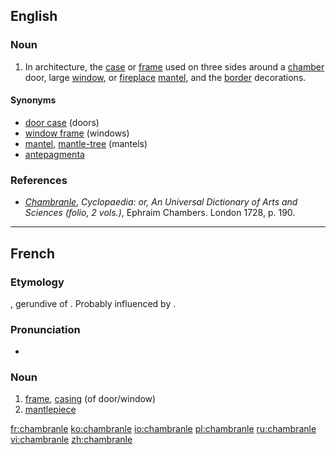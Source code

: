 ==English==
{{wikipedia}}

===Noun===
{{en-noun}}

# {{architecture}} In architecture, the [[case]] or [[frame]] used on three sides around a [[chamber]] door, large [[window]], or [[fireplace]] [[mantel]], and the [[border]] decorations.

====Synonyms====
* [[door case]] (doors)
* [[window frame]] (windows)
* [[mantel]], [[mantle-tree]] (mantels)
* [[antepagmenta]]

===References===

* ''[http://digicoll.library.wisc.edu/cgi-bin/HistSciTech/HistSciTech-idx?type=turn&entity=HistSciTech000900240344&q1=Chambranle Chambranle]'', ''Cyclopaedia: or, An Universal Dictionary of Arts and Sciences (folio, 2 vols.)'', Ephraim Chambers. London 1728, p. 190.

----

==French==

===Etymology===
{{etyl|la|fr}} {{term|camerandus}}, gerundive of {{term|camerare}}.  Probably influenced by {{term|branler}}.

===Pronunciation===
* {{IPA|/ʃɑ̃bʁɑ̃l/|lang=fr}}

===Noun===
{{fr-noun|m}}

# [[frame]], [[casing]] (of door/window)
# [[mantlepiece]]

[[fr:chambranle]]
[[ko:chambranle]]
[[io:chambranle]]
[[pl:chambranle]]
[[ru:chambranle]]
[[vi:chambranle]]
[[zh:chambranle]]
